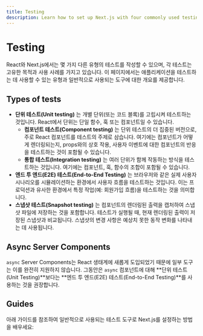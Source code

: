 ```yaml
---
title: Testing
description: Learn how to set up Next.js with four commonly used testing tools — Cypress, Playwright, Vitest, and Jest.
---
```


# Testing

React와 Next.js에서는 몇 가지 다른 유형의 테스트를 작성할 수 있으며, 각 테스트는 고유한 목적과 사용 사례를 가지고 있습니다. 이 페이지에서는 애플리케이션을 테스트하는 데 사용할 수 있는 유형과 일반적으로 사용되는 도구에 대한 개요를 제공합니다.

## Types of tests

- **단위 테스트(Unit testing)** 는 개별 단위(또는 코드 블록)를 고립시켜 테스트하는 것입니다. React에서 단위는 단일 함수, 훅 또는 컴포넌트일 수 있습니다.
  - **컴포넌트 테스트(Component testing)** 는 단위 테스트의 더 집중된 버전으로, 주로 React 컴포넌트를 테스트의 주제로 삼습니다. 여기에는 컴포넌트가 어떻게 렌더링되는지, props와의 상호 작용, 사용자 이벤트에 대한 컴포넌트의 반응을 테스트하는 것이 포함될 수 있습니다.
  - **통합 테스트(Integration testing)** 는 여러 단위가 함께 작동하는 방식을 테스트하는 것입니다. 여기에는 컴포넌트, 훅, 함수의 조합이 포함될 수 있습니다.
- **엔드 투 엔드(E2E) 테스트(End-to-End Testing)** 는 브라우저와 같은 실제 사용자 시나리오를 시뮬레이션하는 환경에서 사용자 흐름을 테스트하는 것입니다. 이는 프로덕션과 유사한 환경에서 특정 작업(예: 회원가입 흐름)을 테스트하는 것을 의미합니다.
- **스냅샷 테스트(Snapshot testing)** 는 컴포넌트의 렌더링된 출력을 캡처하여 스냅샷 파일에 저장하는 것을 포함합니다. 테스트가 실행될 때, 현재 렌더링된 출력이 저장된 스냅샷과 비교됩니다. 스냅샷의 변경 사항은 예상치 못한 동작 변화를 나타내는 데 사용됩니다.

<AppOnly>

## Async Server Components

`async` Server Components는 React 생태계에 새롭게 도입되었기 때문에 일부 도구는 이를 완전히 지원하지 않습니다. 그동안은 `async` 컴포넌트에 대해 **단위 테스트(Unit Testing)**보다는 **엔드 투 엔드(E2E) 테스트(End-to-End Testing)**를 사용하는 것을 권장합니다.

</AppOnly>

## Guides

아래 가이드를 참조하여 일반적으로 사용되는 테스트 도구로 Next.js를 설정하는 방법을 배우세요:
